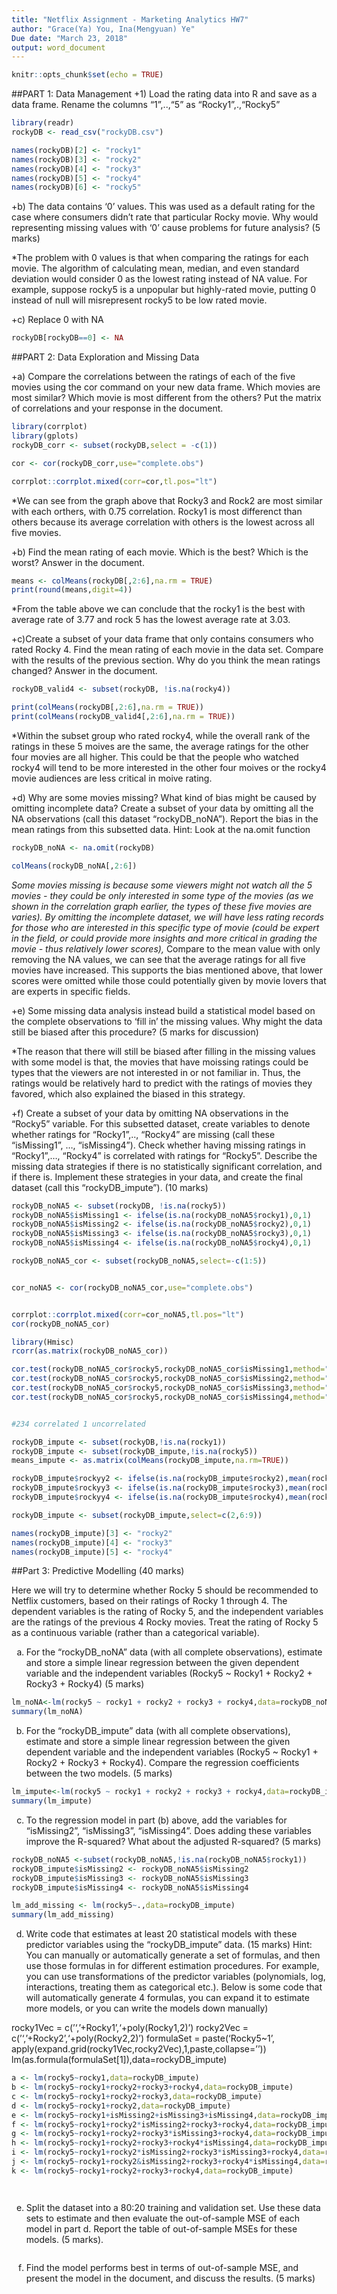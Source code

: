 ```yaml
---
title: "Netflix Assignment - Marketing Analytics HW7"
author: "Grace(Ya) You, Ina(Mengyuan) Ye"
Due date: "March 23, 2018"
output: word_document
---
```


```r
knitr::opts_chunk$set(echo = TRUE)
```


##PART 1: Data Management
+1)  Load the rating data into R and save as a data frame. Rename the columns "1",..,"5" as "Rocky1",.,"Rocky5"

```r


library(readr)
rockyDB <- read_csv("rockyDB.csv")

names(rockyDB)[2] <- "rocky1"
names(rockyDB)[3] <- "rocky2"
names(rockyDB)[4] <- "rocky3"
names(rockyDB)[5] <- "rocky4"
names(rockyDB)[6] <- "rocky5"

```


+b) The data contains ‘0’ values. This was used as a default rating for the case where consumers didn’t rate that particular Rocky movie. Why would representing missing values with ‘0’ cause problems for future analysis? (5 marks)

*The problem with 0 values is that when comparing the ratings for each movie. The algorithm of calculating mean, median, and even standard deviation would consider 0 as the lowest rating instead of NA value. For example, suppose rocky5 is a unpopular but highly-rated movie, putting 0 instead of null will misrepresent rocky5 to be low rated movie. 

+c) Replace 0 with NA
```r
rockyDB[rockyDB==0] <- NA
```


##PART 2: Data Exploration and Missing Data

+a) Compare the correlations between the ratings of each of the five movies using the cor command on your new data frame. Which movies are most similar? Which movie is most different from the others? Put the matrix of correlations and your response in the document. 

```r
library(corrplot)
library(gplots)
rockyDB_corr <- subset(rockyDB,select = -c(1))

cor <- cor(rockyDB_corr,use="complete.obs")

corrplot::corrplot.mixed(corr=cor,tl.pos="lt")

```
*We can see from the graph above that Rocky3 and Rock2 are most similar with each orthers, with 0.75 correlation. Rocky1 is most differenct than others because its average correlation with others is the lowest across all five movies. 

+b) Find the mean rating of each movie. Which is the best? Which is the worst? Answer in the document.
```r
means <- colMeans(rockyDB[,2:6],na.rm = TRUE)
print(round(means,digit=4))

```
*From the table above we can conclude that the rocky1 is the best with average rate of 3.77 and rock 5 has the lowest average rate at 3.03.


+c)Create a subset of your data frame that only contains consumers who rated Rocky 4. Find the mean rating of each movie in the data set. Compare with the results of the previous section. Why do you think the mean ratings changed? Answer in the document.
```r

rockyDB_valid4 <- subset(rockyDB, !is.na(rocky4))

print(colMeans(rockyDB[,2:6],na.rm = TRUE))
print(colMeans(rockyDB_valid4[,2:6],na.rm = TRUE))


```
*Within the subset group who rated rocky4, while the overall rank of the ratings in these 5 moives are the same, the average ratings for the other four movies are all higher. This could be that the people who watched rocky4 will tend to be more interested in the other four moives or the rocky4 movie audiences are less critical in moive rating.

+d) Why are some movies missing? What kind of bias might be caused by omitting incomplete data? Create a subset of your data by omitting all the NA observations (call this dataset “rockyDB_noNA”). Report the bias in the mean ratings from this subsetted data. Hint: Look at the na.omit function

```r


rockyDB_noNA <- na.omit(rockyDB)

colMeans(rockyDB_noNA[,2:6])

```
*Some movies missing is because some viewers might not watch all the 5 movies - they could be only interested in some type of the movies (as we shown in the correlation graph earlier, the types of these five movies are varies). By omitting the incomplete dataset, we will have less rating records for those who are interested in this specific type of movie (could be expert in the field, or could provide more insights and more critical in grading the movie - thus relatively lower scores),
*Compare to the mean value with only removing the NA values, we can see that the average ratings for all five movies have increased. This supports the bias mentioned above, that lower scores were omitted while those could potentially given by movie lovers that are experts in specific fields.


+e) Some missing data analysis instead build a statistical model based on the complete observations to ‘fill in’ the missing values. Why might the data still be biased after this procedure? (5 marks for discussion)

*The reason that there will still be biased after filling in the missing values with some model is that, the movies that have moissing ratings could be types that the viewers are not interested in or not familiar in. Thus, the ratings would be relatively hard to predict with the ratings of movies they favored, which also explained the biased in this strategy.

+f) Create a subset of your data by omitting NA observations in the “Rocky5” variable. For this subsetted dataset, create variables to denote whether ratings for “Rocky1”,.., “Rocky4” are missing (call these “isMissing1”, …, “isMissing4”). Check whether having missing ratings in “Rocky1”,…, “Rocky4” is correlated with ratings for “Rocky5”. Describe the missing data strategies if there is no statistically significant correlation, and if there is. Implement these strategies in your data, and create the final dataset (call this “rockyDB_impute”). (10 marks)

```r
rockyDB_noNA5 <- subset(rockyDB, !is.na(rocky5))
rockyDB_noNA5$isMissing1 <- ifelse(is.na(rockyDB_noNA5$rocky1),0,1)
rockyDB_noNA5$isMissing2 <- ifelse(is.na(rockyDB_noNA5$rocky2),0,1)
rockyDB_noNA5$isMissing3 <- ifelse(is.na(rockyDB_noNA5$rocky3),0,1)
rockyDB_noNA5$isMissing4 <- ifelse(is.na(rockyDB_noNA5$rocky4),0,1)

rockyDB_noNA5_cor <- subset(rockyDB_noNA5,select=-c(1:5))


cor_noNA5 <- cor(rockyDB_noNA5_cor,use="complete.obs")


corrplot::corrplot.mixed(corr=cor_noNA5,tl.pos="lt")
cor(rockyDB_noNA5_cor)

library(Hmisc)
rcorr(as.matrix(rockyDB_noNA5_cor))

cor.test(rockyDB_noNA5_cor$rocky5,rockyDB_noNA5_cor$isMissing1,method="pearson")
cor.test(rockyDB_noNA5_cor$rocky5,rockyDB_noNA5_cor$isMissing2,method="pearson")
cor.test(rockyDB_noNA5_cor$rocky5,rockyDB_noNA5_cor$isMissing3,method="pearson")
cor.test(rockyDB_noNA5_cor$rocky5,rockyDB_noNA5_cor$isMissing4,method="pearson")


#234 correlated 1 uncorrelated

rockyDB_impute <- subset(rockyDB,!is.na(rocky1))
rockyDB_impute <- subset(rockyDB_impute,!is.na(rocky5))
means_impute <- as.matrix(colMeans(rockyDB_impute,na.rm=TRUE))

rockyDB_impute$rockyy2 <- ifelse(is.na(rockyDB_impute$rocky2),mean(rockyDB$rocky2,na.rm=TRUE),rockyDB_impute$rocky2)
rockyDB_impute$rockyy3 <- ifelse(is.na(rockyDB_impute$rocky3),mean(rockyDB$rocky3,na.rm=TRUE),rockyDB_impute$rocky3)
rockyDB_impute$rockyy4 <- ifelse(is.na(rockyDB_impute$rocky4),mean(rockyDB$rocky4,na.rm=TRUE),rockyDB_impute$rocky4)

rockyDB_impute <- subset(rockyDB_impute,select=c(2,6:9))

names(rockyDB_impute)[3] <- "rocky2"
names(rockyDB_impute)[4] <- "rocky3"
names(rockyDB_impute)[5] <- "rocky4"
```


##Part 3: Predictive Modelling (40 marks)

Here we will try to determine whether Rocky 5 should be recommended to Netflix customers, based on their ratings of Rocky 1 through 4. The dependent variables is the rating of Rocky 5, and the independent variables are the ratings of the previous 4 Rocky movies. Treat the rating of Rocky 5 as a continuous variable (rather than a categorical variable). 

a) For the “rockyDB_noNA” data (with all complete observations), estimate and store a simple linear regression between the given dependent variable and the independent variables (Rocky5 ~ Rocky1 + Rocky2 + Rocky3 + Rocky4) (5 marks)
```r
lm_noNA<-lm(rocky5 ~ rocky1 + rocky2 + rocky3 + rocky4,data=rockyDB_noNA)
summary(lm_noNA)

```


b) For the “rockyDB_impute” data (with all complete observations), estimate and store a simple linear regression between the given dependent variable and the independent variables (Rocky5 ~ Rocky1 + Rocky2 + Rocky3 + Rocky4). Compare the regression coefficients between the two models. (5 marks)

```r
lm_impute<-lm(rocky5 ~ rocky1 + rocky2 + rocky3 + rocky4,data=rockyDB_impute)
summary(lm_impute)
```


c) To the regression model in part (b) above, add the variables for “isMissing2”, “isMissing3”, “isMissing4”. Does adding these variables improve the R-squared? What about the adjusted R-squared? (5 marks)
```r

rockyDB_noNA5 <-subset(rockyDB_noNA5,!is.na(rockyDB_noNA5$rocky1))
rockyDB_impute$isMissing2 <- rockyDB_noNA5$isMissing2
rockyDB_impute$isMissing3 <- rockyDB_noNA5$isMissing3
rockyDB_impute$isMissing4 <- rockyDB_noNA5$isMissing4

lm_add_missing <- lm(rocky5~.,data=rockyDB_impute)
summary(lm_add_missing)
```


d) Write code that estimates at least 20 statistical models with these predictor variables using the “rockyDB_impute” data. (15 marks) Hint: You can manually or automatically
generate a set of formulas, and then use those formulas in for different estimation procedures. For example, you can use transformations of the predictor variables (polynomials, log, interactions, treating them as categorical etc.). Below is some code that will automatically generate 4 formulas, you can expand it to estimate more models, or you can write the models down manually)

rocky1Vec = c('','+Rocky1','+poly(Rocky1,2)')
rocky2Vec = c('','+Rocky2','+poly(Rocky2,2)')
formulaSet = paste('Rocky5~1',
apply(expand.grid(rocky1Vec,rocky2Vec),1,paste,collapse=''))
lm(as.formula(formulaSet[1]),data=rockyDB_impute)

```r
a <- lm(rocky5~rocky1,data=rockyDB_impute)
b <- lm(rocky5~rocky1+rocky2+rocky3+rocky4,data=rockyDB_impute)
c <- lm(rocky5~rocky1+rocky2+rocky3,data=rockyDB_impute)
d <- lm(rocky5~rocky1+rocky2,data=rockyDB_impute)
e <- lm(rocky5~rocky1+isMissing2+isMissing3+isMissing4,data=rockyDB_impute)
f <- lm(rocky5~rocky1+rocky2*isMissing2+rocky3+rocky4,data=rockyDB_impute)
g <- lm(rocky5~rocky1+rocky2+rocky3*isMissing3+rocky4,data=rockyDB_impute)
h <- lm(rocky5~rocky1+rocky2+rocky3+rocky4*isMissing4,data=rockyDB_impute)
i <- lm(rocky5~rocky1+rocky2*isMissing2+rocky3*isMissing3+rocky4,data=rockyDB_impute)
j <- lm(rocky5~rocky1+rocky2&isMissing2+rocky3+rocky4*isMissing4,data=rockyDB_impute)
k <- lm(rocky5~rocky1+rocky2+rocky3+rocky4,data=rockyDB_impute)




```


e) Split the dataset into a 80:20 training and validation set. Use these data sets to estimate and then evaluate the out-of-sample MSE of each model in part d. Report the table of out-of-sample MSEs for these models. (5 marks).
```r
```

f) Find the model performs best in terms of out-of-sample MSE, and present the model in the document, and discuss the results. (5 marks)
```r
```
